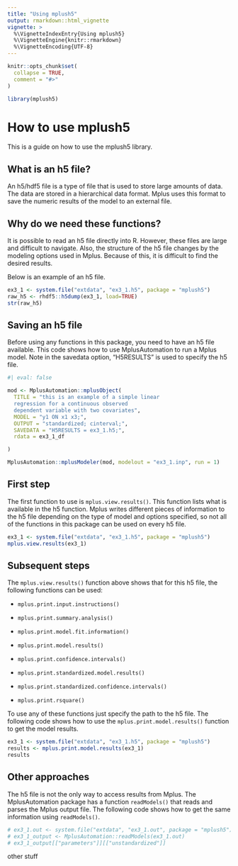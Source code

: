 ```yaml
---
title: "Using mplush5"
output: rmarkdown::html_vignette
vignette: >
  %\VignetteIndexEntry{Using mplush5}
  %\VignetteEngine{knitr::rmarkdown}
  %\VignetteEncoding{UTF-8}
---
```


```r
knitr::opts_chunk$set(
  collapse = TRUE,
  comment = "#>"
)
```

```r
library(mplush5)
```

# How to use mplush5

This is a guide on how to use the mplush5 library.

## What is an h5 file?

An h5/hdf5 file is a type of file that is used to store large amounts of data. The data are stored in a hierarchical data format. Mplus uses this format to save the numeric results of the model to an external file.

## Why do we need these functions?

It is possible to read an h5 file directly into R. However, these files are large and difficult to navigate. Also, the structure of the h5 file changes by the modeling options used in Mplus. Because of this, it is difficult to find the desired results.

Below is an example of an h5 file.

```r
ex3_1 <- system.file("extdata", "ex3_1.h5", package = "mplush5")
raw_h5 <- rhdf5::h5dump(ex3_1, load=TRUE)
str(raw_h5)
```

## Saving an h5 file

Before using any functions in this package, you need to have an h5 file available. This code shows how to use MplusAutomation to run a Mplus model. Note in the savedata option, "H5RESULTS" is used to specify the h5 file.

```r
#| eval: false

mod <- MplusAutomation::mplusObject(
  TITLE = "this is an example of a simple linear
  regression for a continuous observed
  dependent variable with two covariates",
  MODEL = "y1 ON x1 x3;",
  OUTPUT = "standardized; cinterval;",
  SAVEDATA = "H5RESULTS = ex3_1.h5;",
  rdata = ex3_1_df

)

MplusAutomation::mplusModeler(mod, modelout = "ex3_1.inp", run = 1)
```

## First step

The first function to use is `mplus.view.results()`. This function lists what is available in the h5 function. Mplus writes different pieces of information to the h5 file depending on the type of model and options specified, so not all of the functions in this package can be used on every h5 file.

```r
ex3_1 <- system.file("extdata", "ex3_1.h5", package = "mplush5")
mplus.view.results(ex3_1)
```

## Subsequent steps

The `mplus.view.results()` function above shows that for this h5 file, the following functions can be used:

-   `mplus.print.input.instructions()`

-   `mplus.print.summary.analysis()`

-   `mplus.print.model.fit.information()`

-   `mplus.print.model.results()`

-   `mplus.print.confidence.intervals()`

-   `mplus.print.standardized.model.results()`

-   `mplus.print.standardized.confidence.intervals()`

-   `mplus.print.rsquare()`

To use any of these functions just specify the path to the h5 file.  The following code shows how to use the `mplus.print.model.results()` function to get the model results.

```r
ex3_1 <- system.file("extdata", "ex3_1.h5", package = "mplush5")
results <- mplus.print.model.results(ex3_1)
results
```

## Other approaches

The h5 file is not the only way to access results from Mplus. The MplusAutomation package has a function `readModels()` that reads and parses the Mplus output file. The following code shows how to get the same information using `readModels()`.

```r
# ex3_1.out <- system.file("extdata", "ex3_1.out", package = "mplush5")
# ex3_1_output <- MplusAutomation::readModels(ex3_1.out)
# ex3_1_output[["parameters"]][["unstandardized"]]

```

other stuff
